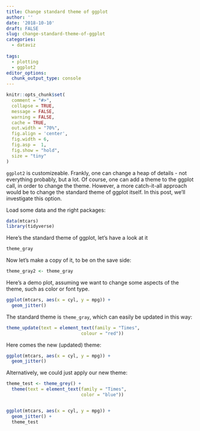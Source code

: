 ```yaml
---
title: Change standard theme of ggplot
author: ''
date: '2018-10-10'
draft: FALSE
slug: change-standard-theme-of-ggplot
categories:
  - dataviz
  
tags:
  - plotting
  - ggplot2
editor_options: 
  chunk_output_type: console
---
```


```r
knitr::opts_chunk$set(
  comment = "#>",
  collapse = TRUE,
  message = FALSE,
  warning = FALSE,
  cache = TRUE,
  out.width = "70%",
  fig.align = 'center',
  fig.width = 6,
  fig.asp =  1,
  fig.show = "hold",
  size = "tiny"
)
```



`ggplot2` is customizeable. Frankly, one can change a heap of details - not everything probably, but a lot. Of course, one can add a theme to the ggplot call, in order to change the theme. However, a more catch-it-all approach would be to change the standard theme of ggplot itself. In this post, we'll investigate this option.


Load some data and the right packages:

```r
data(mtcars)
library(tidyverse)
```


Here's the standard theme of ggplot, let's have a look at it
```r
theme_gray
```


Now let's make a copy of it, to be on the save side:

```r
theme_gray2 <- theme_gray
```

Here's a demo plot, assuming we want to change some aspects of the theme, such as color or font type.


```r
ggplot(mtcars, aes(x = cyl, y = mpg)) +
  geom_jitter()
```




The standard theme is `theme_gray`, which can easily be updated in this way:



```r
theme_update(text = element_text(family = "Times",
                            colour = "red"))
```





Here comes the new (updated) theme:


```r
ggplot(mtcars, aes(x = cyl, y = mpg)) +
  geom_jitter()
```


Alternatively, we could just apply our new theme:

```r
theme_test <- theme_grey() +
  theme(text = element_text(family = "Times",
                            color = "blue"))


ggplot(mtcars, aes(x = cyl, y = mpg)) +
  geom_jitter() + 
  theme_test
```

